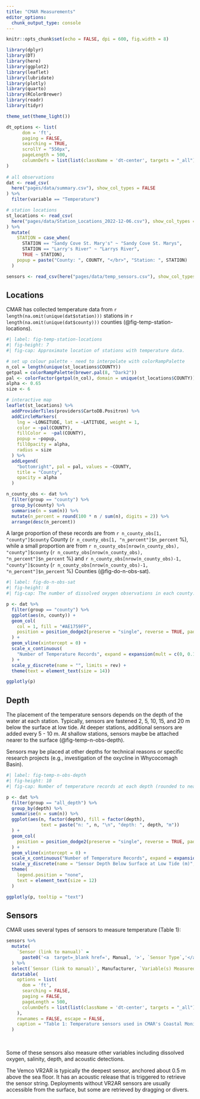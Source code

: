 ```yaml
---
title: "CMAR Measurements"
editor_options: 
  chunk_output_type: console
---
```


```r
knitr::opts_chunk$set(echo = FALSE, dpi = 600, fig.width = 8)

library(dplyr)
library(DT)
library(here)
library(ggplot2)
library(leaflet)
library(lubridate)
library(plotly)
library(quarto)
library(RColorBrewer)
library(readr)
library(tidyr)

theme_set(theme_light())

dt_options <- list(
      dom = 'ft',
      paging = FALSE,
      searching = TRUE,
      scrollY = "550px",
      pageLength = 500,
      columnDefs = list(list(className = 'dt-center', targets = "_all"))
)
 
# all observations
dat <- read_csv(
  here("pages/data/summary.csv"), show_col_types = FALSE
) %>%
  filter(variable == "Temperature")

# station locations
st_locations <- read_csv(
  here("pages/data/Station_Locations_2022-12-06.csv"), show_col_types = FALSE
) %>%
  mutate(
    STATION = case_when(
      STATION == "Sandy Cove St. Mary's" ~ "Sandy Cove St. Marys",
      STATION == "Larry's River" ~ "Larrys River",
      TRUE ~ STATION),
    popup = paste("County: ", COUNTY, "</br>", "Station: ", STATION) 
  )

sensors <- read_csv(here("pages/data/temp_sensors.csv"), show_col_types = FALSE)

```

## Locations

CMAR has collected temperature data from `r length(na.omit(unique(dat$station)))` stations in `r length(na.omit(unique(dat$county)))` counties (@fig-temp-station-locations). 

```r
#| label: fig-temp-station-locations
#| fig-height: 7
#| fig-cap: Approximate location of stations with temperature data. 

# set up colour palette - need to interpolate with colorRampPalette
n_col = length(unique(st_locations$COUNTY))
getpal = colorRampPalette(brewer.pal(8, "Dark2"))
pal <- colorFactor(getpal(n_col), domain = unique(st_locations$COUNTY))
alpha <- 0.65
size <- 6

# interactive map
leaflet(st_locations) %>% 
  addProviderTiles(providers$CartoDB.Positron) %>% 
  addCircleMarkers(
    lng = ~LONGITUDE, lat = ~LATITUDE, weight = 1,
    color = ~pal(COUNTY),
    fillColor =  ~pal(COUNTY),
    popup = ~popup,
    fillOpacity = alpha,
    radius = size
  ) %>%
  addLegend(
    "bottomright", pal = pal, values = ~COUNTY,
    title = "County",
    opacity = alpha
  )
```

```r

n_county_obs <- dat %>% 
  filter(group == "county") %>% 
  group_by(county) %>%  
  summarise(n = sum(n)) %>% 
  mutate(n_percent = round(100 * n / sum(n), digits = 2)) %>% 
  arrange(desc(n_percent))
```

A large proportion of these records are from `r n_county_obs[1, "county"]$county` County
(`r n_county_obs[1, "n_percent"]$n_percent` %), while a small proportion are from `r n_county_obs[nrow(n_county_obs), "county"]$county` (`r n_county_obs[nrow(n_county_obs), "n_percent"]$n_percent` %) and `r n_county_obs[nrow(n_county_obs)-1, "county"]$county` (`r n_county_obs[nrow(n_county_obs)-1, "n_percent"]$n_percent` %) Counties (@fig-do-n-obs-sat). 

```r
#| label: fig-do-n-obs-sat
#| fig-height: 8
#| fig-cap: The number of dissolved oxygen observations in each county. 

p <- dat %>%
  filter(group == "county") %>% 
  ggplot(aes(n, county)) +
  geom_col(
    col = 1, fill = "#AE1759FF",
    position = position_dodge2(preserve = "single", reverse = TRUE, padding = 0)
  ) +
  geom_vline(xintercept = 0) +
  scale_x_continuous(
    "Number of Temperature Records", expand = expansion(mult = c(0, 0.1))
  ) +
  scale_y_discrete(name = "", limits = rev) +
  theme(text = element_text(size = 14))

ggplotly(p)

```

## Depth

The placement of the temperature sensors depends on the depth of the water at each station. Typically, sensors are fastened 2, 5, 10, 15, and 20 m below the surface at low tide. At deeper stations, additional sensors are added every 5 - 10 m. At shallow stations, sensors maybe be attached nearer to the surface (@fig-temp-n-obs-depth).

Sensors may be placed at other depths for technical reasons or specific research projects (e.g., investigation of the oxycline in Whycocomagh Basin).

```r
#| label: fig-temp-n-obs-depth
#| fig-height: 10
#| fig-cap: Number of temperature records at each depth (rounded to nearest whole number). Note that only depths with measurements are shown.

p <- dat %>%
  filter(group == "all_depth") %>%
  group_by(depth) %>%
  summarise(n = sum(n)) %>%
  ggplot(aes(n, factor(depth), fill = factor(depth),
             text = paste("n: ", n, "\n", "depth: ", depth, "m"))
  ) +
  geom_col(
    position = position_dodge2(preserve = "single", reverse = TRUE, padding = 0)
  ) +
  geom_vline(xintercept = 0) +
  scale_x_continuous("Number of Temperature Records", expand = expansion(mult = c(0, 0.1))) +
  scale_y_discrete(name = "Sensor Depth Below Surface at Low Tide (m)", limits = rev) +
  theme(
    legend.position = "none",
    text = element_text(size = 12)
  )

ggplotly(p, tooltip = "text")

```

## Sensors

CMAR uses several types of sensors to measure temperature (Table 1):  

```r
sensors %>%
  mutate(
    `Sensor (link to manual)` = 
      paste0('<a  target=_blank href=', Manual, '>', `Sensor Type`,'</a>')
  ) %>% 
  select(`Sensor (link to manual)`, Manufacturer, `Variable(s) Measured`) %>%
  datatable(
    options = list(
      dom = 'ft',
      searching = FALSE,
      paging = FALSE,
      pageLength = 500,
      columnDefs = list(list(className = 'dt-center', targets = "_all"))
    ), 
    rownames = FALSE, escape = FALSE,
    caption = "Table 1: Temperature sensors used in CMAR's Coastal Monitoring Program."
  )
```

<br>

Some of these sensors also measure other variables including dissolved oxygen, salinity, depth, and acoustic detections.

The Vemco VR2AR is typically the deepest sensor, anchored about 0.5 m above the sea floor. It has an acoustic release that is triggered to retrieve the sensor string. Deployments without VR2AR sensors are usually accessible from the surface, but some are retrieved by dragging or divers.




